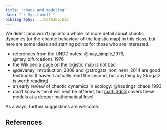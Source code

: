 ```yaml
---
title: "chaos and modeling"
date: "`r Sys.time()`"
bibliography: ../math3mb.bib
---
```


We didn't (and won't) go into a whole lot more detail about chaotic dynamics (or the chaotic behaviour of the logistic map) in this class, but here are some ideas and starting points for those who are interested.

- references from the UNDD notes: @may_simple_1976, @may_bifurcations_1976
- the [Wikipedia page on the logistic map](https://en.wikipedia.org/wiki/Logistic_map) is not bad
- @devaney_introduction_2008 and @strogatz_nonlinear_2014 are good textbooks (I haven't actually read the second, but anything by Strogatz is worth reading)
- an early review of chaotic dynamics in ecology: @hastings_chaos_1993
- don't know when it will next be offered, but [math 3dc3](http://academiccalendars.romcmaster.ca/preview_course_nopop.php?catoid=7&coid=34742) covers these models at a deeper mathematical level

As always, further suggestions are welcome.

## References
